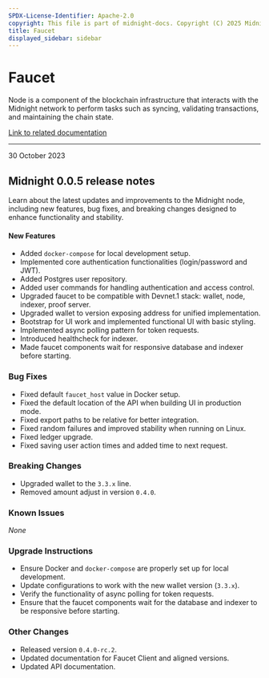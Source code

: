 ```yaml
---
SPDX-License-Identifier: Apache-2.0
copyright: This file is part of midnight-docs. Copyright (C) 2025 Midnight Foundation. Licensed under the Apache License, Version 2.0 (the "License"); You may not use this file except in compliance with the License. You may obtain a copy of the License at http://www.apache.org/licenses/LICENSE-2.0 Unless required by applicable law or agreed to in writing, software distributed under the License is distributed on an "AS IS" BASIS, WITHOUT WARRANTIES OR CONDITIONS OF ANY KIND, either express or implied. See the License for the specific language governing permissions and limitations under the License.
title: Faucet
displayed_sidebar: sidebar
---
```


# Faucet

Node is a component of the blockchain infrastructure that interacts with the Midnight network to perform tasks such as syncing, validating transactions, and maintaining the chain state.

[Link to related documentation](../../develop/nodes-and-dapps/node-endpoints)

---

<div 
  style={{
    marginTop: '0',
    fontSize: '1rem',
    fontWeight: 'normal',
    marginBottom: '0.5rem'
  }}
>
  30 October 2023
</div>

## Midnight 0.0.5 release notes

Learn about the latest updates and improvements to the Midnight node, including new features, bug fixes, and breaking changes designed to enhance functionality and stability.

#### New Features
- Added `docker-compose` for local development setup.  
- Implemented core authentication functionalities (login/password and JWT).  
- Added Postgres user repository.  
- Added user commands for handling authentication and access control.  
- Upgraded faucet to be compatible with Devnet.1 stack: wallet, node, indexer, proof server.  
- Upgraded wallet to version exposing address for unified implementation.  
- Bootstrap for UI work and implemented functional UI with basic styling.  
- Implemented async polling pattern for token requests.  
- Introduced healthcheck for indexer.  
- Made faucet components wait for responsive database and indexer before starting.  

### Bug Fixes
- Fixed default `faucet_host` value in Docker setup.  
- Fixed the default location of the API when building UI in production mode.  
- Fixed export paths to be relative for better integration.  
- Fixed random failures and improved stability when running on Linux.  
- Fixed ledger upgrade.  
- Fixed saving user action times and added time to next request.  

### Breaking Changes
- Upgraded wallet to the `3.3.x` line.  
- Removed amount adjust in version `0.4.0`.  

### Known Issues
_None_

### Upgrade Instructions
- Ensure Docker and `docker-compose` are properly set up for local development.  
- Update configurations to work with the new wallet version (`3.3.x`).  
- Verify the functionality of async polling for token requests.  
- Ensure that the faucet components wait for the database and indexer to be responsive before starting.  

### Other Changes
- Released version `0.4.0-rc.2`.  
- Updated documentation for Faucet Client and aligned versions.  
- Updated API documentation.  
